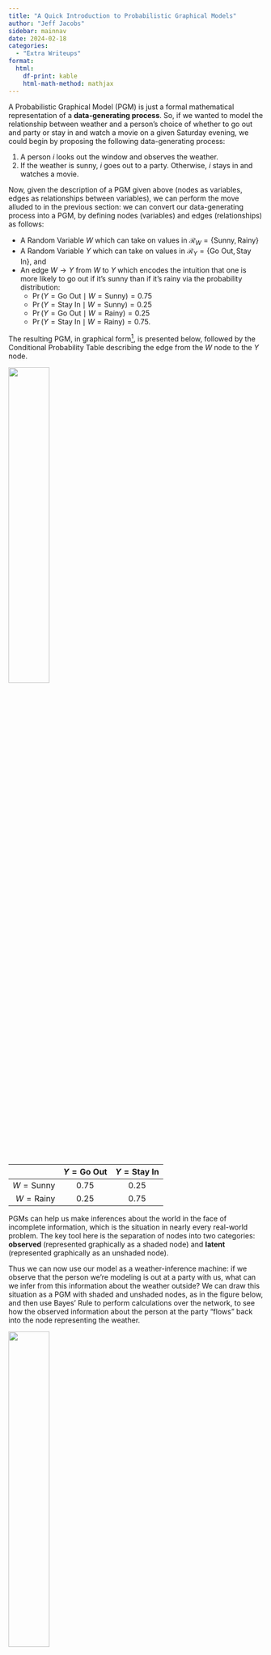 ```yaml
---
title: "A Quick Introduction to Probabilistic Graphical Models"
author: "Jeff Jacobs"
sidebar: mainnav
date: 2024-02-18
categories:
  - "Extra Writeups"
format:
  html:
    df-print: kable
    html-math-method: mathjax
---
```


A Probabilistic Graphical Model (PGM) is just a formal mathematical representation of a **data-generating process**. So, if we wanted to model the relationship between weather and a person's choice of whether to go out and party or stay in and watch a movie on a given Saturday evening, we could begin by proposing the following data-generating process:

1. A person $i$ looks out the window and observes the weather.
2. If the weather is sunny, $i$ goes out to a party. Otherwise, $i$ stays in and watches a movie.

Now, given the description of a PGM given above (nodes as variables, edges as relationships between variables), we can perform the move alluded to in the previous section: we can convert our data-generating process into a PGM, by defining nodes (variables) and edges (relationships) as follows:

* A Random Variable $W$ which can take on values in $\mathcal{R}_W = \{\textsf{Sunny}, \textsf{Rainy}\}$
* A Random Variable $Y$ which can take on values in $\mathcal{R}_Y = \{\textsf{Go Out}, \textsf{Stay In}\}$, and 
* An edge $W \rightarrow Y$ from $W$ to $Y$ which encodes the intuition that one is more likely to go out if it's sunny than if it's rainy via the probability distribution:
  * $\Pr(Y = \textsf{Go Out} \mid W = \textsf{Sunny}) = 0.75$
  * $\Pr(Y = \textsf{Stay In} \mid W = \textsf{Sunny}) = 0.25$
  * $\Pr(Y = \textsf{Go Out} \mid W = \textsf{Rainy}) = 0.25$
  * $\Pr(Y = \textsf{Stay In} \mid W = \textsf{Rainy}) = 0.75$.

The resulting PGM, in graphical form[^graphical], is presented below, followed by the Conditional Probability Table describing the edge from the $W$ node to the $Y$ node.

![](images/pgm.svg){fig-align="center" width="40%"}

| | $Y = \textsf{Go Out}$ | $Y = \textsf{Stay In}$ |
|-:|:-:|:-:|
| $W = \textsf{Sunny}$ | 0.75 | 0.25 |
| $W = \textsf{Rainy}$ | 0.25 | 0.75 |

PGMs can help us make inferences about the world in the face of incomplete information, which is the situation in nearly every real-world problem. The key tool here is the separation of nodes into two categories: **observed** (represented graphically as a shaded node) and **latent** (represented graphically as an unshaded node).

Thus we can now use our model as a weather-inference machine: if we observe that the person we're modeling is out at a party with us, what can we infer from this information about the weather outside? We can draw this situation as a PGM with shaded and unshaded nodes, as in the figure below, and then use Bayes' Rule to perform calculations over the network, to see how the observed information about the person at the party "flows" back into the node representing the weather.

![](images/pgm_yobs.svg){fig-align="center" width="40%"}

Keeping in mind that Bayes' Rule tells us, for any two events $A$ and $B$, how to use information about $\Pr(B \mid A)$ to obtain information about $\Pr(A \mid B)$:

$$
\Pr(A \mid B) = \frac{\Pr(B \mid A)\Pr(A)}{\Pr(B)},
$$


We can now apply this rule to obtain our new probability distribution over the weather, taking into account the new information that the person has chosen to go out:

$$
\begin{align*}
&\Pr(W = \textsf{Sunny} \mid Y = \textsf{Go Out}) 
= \frac{\Pr(Y = \textsf{Go Out} \mid W = \textsf{Sunny})}{\Pr(Y = \textsf{Go Out})} \\
= &\frac{\Pr(Y = \textsf{Go Out} \mid W = \textsf{Sunny})}{\Pr(Y = \textsf{Go Out} \mid W = \textsf{Sunny}) + \Pr(Y = \textsf{Go Out} \mid W = \textsf{Rainy})}
\end{align*}
$$

And now we simply plug in the information we already have from our conditional probability table to obtain our new (conditional) probability of interest:

$$
\begin{align*}
\Pr(W = \textsf{Sunny} \mid Y = \textsf{Go Out}) &= \frac{(0.8)(0.5)}{(0.8)(0.5) + (0.1)(0.5)} \\
&= \frac{0.4}{0.4 + 0.05} = \frac{0.4}{0.45} \approx 0.89.
\end{align*}
$$

We have learned something interesting: now that we've observed the person out at a party, the probability that it is sunny out jumps from $0.5$ (called the **"prior"** estimate of $W$, i.e., our best guess without any other relevant information) to $0.89$ (called the **"posterior"** estimate of $W$, i.e., our best guess after incorporating relevant information).

[^graphical]: The term "Graphical" in Probabilistic Graphical Model is not used in the same sense as the "graphical" we're used to from vernacular English. Capital-G Graphical denotes that the Probabilistic Model is represented as a Graph, a well-defined mathematical object consisting of nodes and edges, which does not have to be represented graphically (though it could be, like in our example here with circles and arrows). In fact, when a computer program is estimating a PGM, it is by definition not in a graphical form---it's in the form of 0s and 1s, stored in the computer's memory.